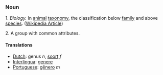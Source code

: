 === Noun ===
1.  ''Biology.''  In [[animal]] [[taxonomy]], the classification below [[family]] and above [[species]].  ([[w:genus|Wikipedia Article]])

2.  A group with common attributes.

==== Translations ====
*[[Dutch]]: genus ''n'', [[soort]] ''f''
*[[Interlingua]]: [[genere]]
*[[Portuguese]]: [[gênero]] ''m''